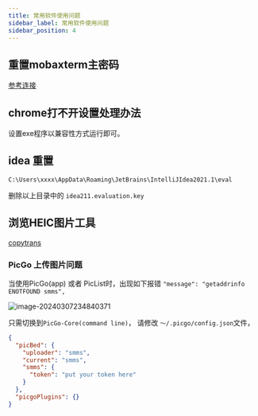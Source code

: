 ```yaml
---
title: 常用软件使用问题
sidebar_label: 常用软件使用问题
sidebar_position: 4
---
```


## 重置mobaxterm主密码

[参考连接](https://www.cnblogs.com/johnsonzzz/p/15158499.html)

## chrome打不开设置处理办法

设置exe程序以兼容性方式运行即可。

## idea 重置

`C:\Users\xxxx\AppData\Roaming\JetBrains\IntelliJIdea2021.1\eval`

删除以上目录中的 `idea211.evaluation.key`



## 浏览HEIC图片工具

[copytrans](https://copytrans.studio/copytrans-heic-is-now-part-of-copytrans-studio/)



### PicGo 上传图片问题

当使用PicGo(app) 或者 PicList时，出现如下报错 `"message": "getaddrinfo ENOTFOUND smms",` 

![image-20240307234840371](https://s2.loli.net/2024/03/07/wNRUFiyEqLblzJv.png)



只需切换到`PicGo-Core(command line)`， 请修改 `～/.picgo/config.json`文件，

```json
{
  "picBed": {
    "uploader": "smms",
    "current": "smms",
	"smms": {
      "token": "put your token here"
    }
  },
  "picgoPlugins": {}
}
```


